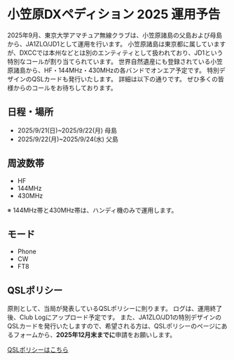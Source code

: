 
# 小笠原DXペディション 2025 運用予告

2025年9月、東京大学アマチュア無線クラブは、小笠原諸島の父島および母島から、JA1ZLO/JD1として運用を行います。
小笠原諸島は東京都に属していますが、DXCCでは本州などとは別のエンティティとして扱われており、JD1という特別なコールが割り当てられています。
世界自然遺産にも登録されている小笠原諸島から、HF・144MHz・430MHzの各バンドでオンエア予定です。
特別デザインのQSLカードも発行いたします。
詳細は以下の通りです。
ぜひ多くの皆様からのコールをお待ちしております。

## 日程・場所

- 2025/9/21(日)~2025/9/22(月) 母島
- 2025/9/22(月)~2025/9/24(水) 父島

## 周波数帯

- HF
- 144MHz
- 430MHz

※ 144MHz帯と430MHz帯は、ハンディ機のみで運用します。

## モード

- Phone
- CW
- FT8

## QSLポリシー

原則として、当局が発表しているQSLポリシーに則ります。
ログは、運用終了後、Club Logにアップロード予定です。
また、JA1ZLO/JD1の特別デザインのQSLカードを発行いたしますので、希望される方は、QSLポリシーのページにあるフォームから、**2025年12月末までに**申請をお願いします。

[QSLポリシーはこちら](/qslpolicy/)
